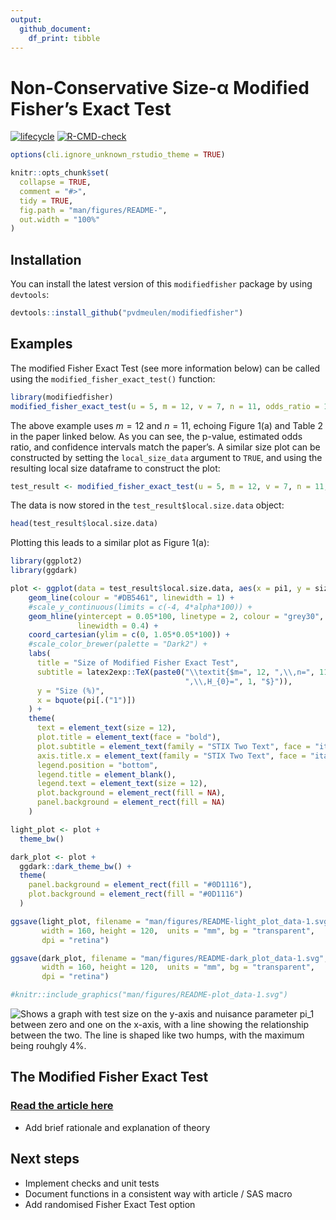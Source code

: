 ```yaml
---
output:
  github_document:
    df_print: tibble
---
```


<!-- README.md is generated from README.Rmd. Please edit that file -->

# Non-Conservative Size-α Modified Fisher's Exact Test
<!-- badges: start -->
[![lifecycle](https://img.shields.io/badge/lifecycle-experimental-orange.svg)](https://www.tidyverse.org/lifecycle/#experimental)
[![R-CMD-check](https://github.com/pvdmeulen/modifiedfisher/actions/workflows/R-CMD-check.yaml/badge.svg)](https://github.com/pvdmeulen/modifiedfisher/actions/workflows/R-CMD-check.yaml)
<!-- badges: end -->

```r
options(cli.ignore_unknown_rstudio_theme = TRUE)

knitr::opts_chunk$set(
  collapse = TRUE,
  comment = "#>",
  tidy = TRUE,
  fig.path = "man/figures/README-",
  out.width = "100%"
)

```

## Installation

You can install the latest version of this `modifiedfisher` package by using `devtools`:

```r
devtools::install_github("pvdmeulen/modifiedfisher")
```

## Examples

The modified Fisher Exact Test (see more information below) can be called using the `modified_fisher_exact_test()` function:

```r
library(modifiedfisher)
modified_fisher_exact_test(u = 5, m = 12, v = 7, n = 11, odds_ratio = 1, alpha = 0.05)
```

The above example uses $m = 12$ and $n = 11$, echoing Figure 1(a) and Table 2 in the paper linked below. As you can see, the p-value, estimated odds ratio, and confidence intervals match the paper's. A similar size plot can be constructed by setting the `local_size_data` argument to `TRUE`, and using the resulting local size dataframe to construct the plot:

```r
test_result <- modified_fisher_exact_test(u = 5, m = 12, v = 7, n = 11, odds_ratio = 1, alpha = 0.05, local_size_data = TRUE)
```

The data is now stored in the `test_result$local.size.data` object:

```r
head(test_result$local.size.data)
```

Plotting this leads to a similar plot as Figure 1(a):

```r
library(ggplot2)
library(ggdark)

plot <- ggplot(data = test_result$local.size.data, aes(x = pi1, y = size)) +
    geom_line(colour = "#DB5461", linewidth = 1) +
    #scale_y_continuous(limits = c(-4, 4*alpha*100)) +
    geom_hline(yintercept = 0.05*100, linetype = 2, colour = "grey30",
               linewidth = 0.4) +
    coord_cartesian(ylim = c(0, 1.05*0.05*100)) +
    #scale_color_brewer(palette = "Dark2") +
    labs(
      title = "Size of Modified Fisher Exact Test",
      subtitle = latex2exp::TeX(paste0("\\textit{$m=", 12, ",\\,n=", 11,
                                       ",\\,H_{0}=", 1, "$}")),
      y = "Size (%)",
      x = bquote(pi[.("1")])
    ) +
    theme(
      text = element_text(size = 12),
      plot.title = element_text(face = "bold"),
      plot.subtitle = element_text(family = "STIX Two Text", face = "italic"),
      axis.title.x = element_text(family = "STIX Two Text", face = "italic"),
      legend.position = "bottom",
      legend.title = element_blank(),
      legend.text = element_text(size = 12),
      plot.background = element_rect(fill = NA),
      panel.background = element_rect(fill = NA)
    )

light_plot <- plot +
  theme_bw()

dark_plot <- plot +
  ggdark::dark_theme_bw() +
  theme(
    panel.background = element_rect(fill = "#0D1116"),
    plot.background = element_rect(fill = "#0D1116")
  )

ggsave(light_plot, filename = "man/figures/README-light_plot_data-1.svg",
       width = 160, height = 120,  units = "mm", bg = "transparent",
       dpi = "retina")

ggsave(dark_plot, filename = "man/figures/README-dark_plot_data-1.svg",
       width = 160, height = 120,  units = "mm", bg = "transparent",
       dpi = "retina")

#knitr::include_graphics("man/figures/README-plot_data-1.svg")
```

<picture>
  <source media="(prefers-color-scheme: dark)" srcset="man/figures/README-dark_plot_data-1.svg">
  <source media="(prefers-color-scheme: light)" srcset="man/figures/README-light_plot_data-1.svg">
  <img alt="Shows a graph with test size on the y-axis and nuisance parameter pi_1 between zero and one on the x-axis, with a line showing the relationship between the two. The line is shaped like two humps, with the maximum being rouhgly 4%.">
</picture>

## The Modified Fisher Exact Test

### [Read the article here](https://www.researchgate.net/publication/351111885_Consistent_Confidence_Limits_P_Values_and_Power_of_the_Non-Conservative_Size_-a_Modified_Fisher_Exact_Test)

- Add brief rationale and explanation of theory

## Next steps

- Implement checks and unit tests
- Document functions in a consistent way with article / SAS macro
- Add randomised Fisher Exact Test option
